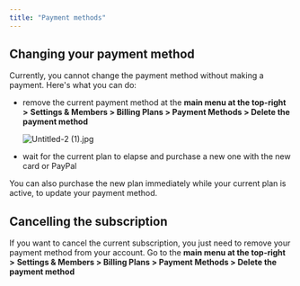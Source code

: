 ```yaml
---
title: "Payment methods"
---
```


## Changing your payment method

Currently, you cannot change the payment method without making a payment. Here's what you can do:

- remove the current payment method at the **main menu at the top-right \>** **Settings & Members \> Billing Plans \> Payment Methods \> Delete the payment method**

  ![Untitled-2 (1).jpg](/images/Untitled-2\(1\).jpg)
- wait for the current plan to elapse and purchase a new one with the new card or PayPal

You can also purchase the new plan immediately while your current plan is active, to update your payment method.

## Cancelling the subscription

If you want to cancel the current subscription, you just need to remove your payment method from your account. Go to the **main menu at the top-right \>** **Settings & Members \> Billing Plans \> Payment Methods \> Delete the payment method**
